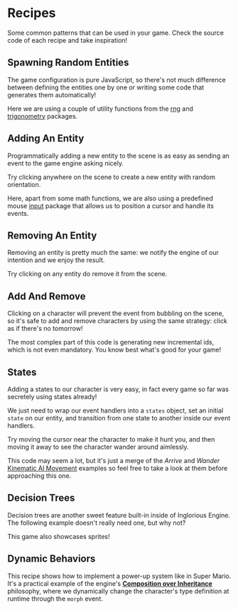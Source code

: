 

<Meta of={Recipes} />

# Recipes

Some common patterns that can be used in your game. Check the source code of each recipe and take inspiration!

## Spawning Random Entities

The game configuration is pure JavaScript, so there's not much difference between defining the entities one by one or writing some code that generates them automatically!

Here we are using a couple of utility functions from the [rng](/docs/utils-math-rng--docs) and [trigonometry](/docs/utils-math-trigonometry--docs) packages.

<Canvas of={Recipes.RandomEntities} />

<Source dark code={randomEntities} />

## Adding An Entity

Programmatically adding a new entity to the scene is as easy as sending an event to the game engine asking nicely.

Try clicking anywhere on the scene to create a new entity with random orientation.

Here, apart from some math functions, we are also using a predefined mouse [input](/docs/engine-input--docs) package that allows us to position a cursor and handle its events.

<Canvas of={Recipes.AddEntity} />

<Source dark code={addEntity} />

## Removing An Entity

Removing an entity is pretty much the same: we notify the engine of our intention and we enjoy the result.

Try clicking on any entity do remove it from the scene.

<Canvas of={Recipes.RemoveEntity} />

<Source dark code={removeEntity} />

## Add And Remove

Clicking on a character will prevent the event from bubbling on the scene, so it's safe to add and remove characters by using the same strategy: click as if there's no tomorrow!

The most complex part of this code is generating new incremental ids, which is not even mandatory. You know best what's good for your game!

<Canvas of={Recipes.AddAndRemove} />

<Source dark code={addAndRemove} />

## States

Adding a states to our character is very easy, in fact every game so far was secretely using states already!

We just need to wrap our event handlers into a `states` object, set an initial `state` on our entity, and transition from one state to another inside our event handlers.

Try moving the cursor near the character to make it hunt you, and then moving it away to see the character wander around aimlessly.

This code may seem a lot, but it's just a merge of the *Arrive* and *Wander* [Kinematic AI Movement](/docs/engine-ai-movement-kinematic--docs) examples so feel free to take a look at them before approaching this one.

<Canvas of={Recipes.States} />

<Source dark code={states} />

## Decision Trees

Decision trees are another sweet feature built-in inside of Inglorious Engine. The following example doesn't really need one, but why not?

This game also showcases sprites!

<Canvas of={Recipes.DecisionTree} />

<Source dark code={decisionTree} />

## Dynamic Behaviors

This recipe shows how to implement a power-up system like in Super Mario. It's a practical example of the engine's **[Composition over Inheritance](/docs/engine-core-concepts-composition--docs)** philosophy, where we dynamically change the character's type definition at runtime through the `morph` event.

<Canvas of={Recipes.DynamicBehaviors} />

<Source dark code={dynamicBehaviors} />
